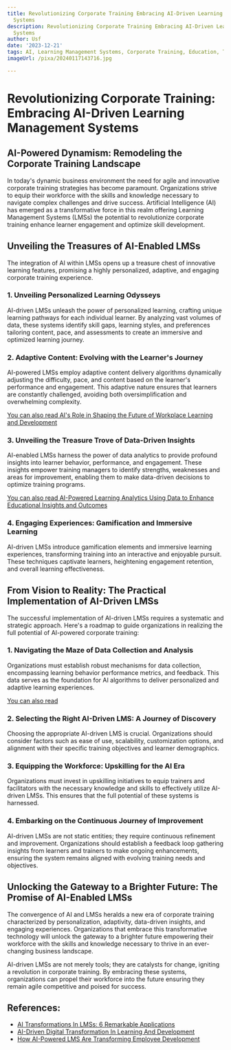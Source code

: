 ```yaml
---
title: Revolutionizing Corporate Training Embracing AI-Driven Learning Management
  Systems
description: Revolutionizing Corporate Training Embracing AI-Driven Learning Management
  Systems
author: Usf
date: '2023-12-21'
tags: AI, Learning Management Systems, Corporate Training, Education, Technology
imageUrl: /pixa/20240117143716.jpg

---
```

# Revolutionizing Corporate Training:  Embracing  AI-Driven  Learning Management Systems

## AI-Powered Dynamism: Remodeling the Corporate Training Landscape

In today's dynamic business environment the need for agile and innovative corporate training strategies has become paramount.  Organizations strive to equip their  workforce with the skills and knowledge  necessary to navigate complex challenges and drive success. Artificial Intelligence (AI) has  emerged as a transformative force in this realm offering Learning Management Systems (LMSs) the potential to revolutionize corporate training enhance learner engagement and optimize skill development.

## Unveiling the Treasures of  AI-Enabled LMSs

The integration of AI within LMSs opens up a treasure chest of innovative learning features, promising a highly personalized, adaptive, and  engaging corporate training experience.

### 1. Unveiling Personalized Learning Odysseys

AI-driven LMSs  unleash the power of personalized learning, crafting unique learning pathways for each individual learner. By analyzing vast volumes  of data, these systems identify skill  gaps, learning styles, and preferences tailoring content, pace, and assessments to create an immersive and optimized learning journey.

### 2. Adaptive  Content: Evolving with the  Learner's Journey

AI-powered LMSs employ adaptive content  delivery algorithms  dynamically  adjusting the difficulty, pace, and content based on  the learner's performance and engagement. This adaptive nature ensures that learners are constantly challenged, avoiding both oversimplification and overwhelming complexity.

[You can also read AI's Role in Shaping  the  Future of Workplace Learning and Development](AI%27s%20Role%20in%20Shaping%20the%20Future%20of%20Workplace%20Learning%20and%20Development)


### 3.  Unveiling  the Treasure Trove  of Data-Driven Insights

AI-enabled LMSs harness the power  of data  analytics to provide profound insights into  learner behavior, performance, and engagement. These insights empower training managers to identify strengths, weaknesses and areas for improvement, enabling them to make data-driven decisions to optimize training programs.

[You can also read AI-Powered Learning  Analytics  Using Data to Enhance Educational Insights and Outcomes](AI-Powered%20Learning%20Analytics%20Using%20Data%20to%20Enhance%20Educational%20Insights%20and%20Outcomes)


### 4.  Engaging  Experiences: Gamification and Immersive  Learning

AI-driven LMSs introduce  gamification elements and immersive learning experiences, transforming training into an interactive and enjoyable  pursuit. These  techniques captivate learners, heightening engagement retention, and overall learning effectiveness.

## From Vision to Reality: The Practical Implementation  of AI-Driven LMSs

The successful implementation of AI-driven LMSs requires a systematic  and strategic approach. Here's a roadmap to guide organizations in realizing the full potential of AI-powered corporate  training:

### 1. Navigating the Maze of Data Collection and Analysis

Organizations must  establish robust mechanisms for data collection, encompassing learning behavior performance metrics, and feedback. This  data  serves as the foundation for AI algorithms to deliver personalized and adaptive learning experiences.

[You can also read  ]()


### 2. Selecting the Right AI-Driven LMS: A Journey of Discovery

Choosing the  appropriate AI-driven LMS is crucial. Organizations  should  consider factors such as ease of use, scalability, customization options, and alignment  with their specific training objectives and learner demographics.

### 3. Equipping the  Workforce: Upskilling for the AI Era

Organizations must invest in upskilling initiatives to equip  trainers  and facilitators with the necessary knowledge and skills to effectively utilize AI-driven LMSs. This ensures that the full potential of these systems is harnessed.

### 4. Embarking on the Continuous Journey of  Improvement

AI-driven  LMSs are not static entities; they require continuous refinement and improvement. Organizations should establish a feedback  loop gathering insights from learners and  trainers to make ongoing enhancements, ensuring the system remains  aligned with evolving training needs and objectives.

## Unlocking the Gateway to a Brighter Future: The Promise of AI-Enabled LMSs

The convergence  of  AI and LMSs heralds a new era of corporate training characterized by personalization, adaptivity, data-driven insights, and engaging experiences. Organizations that embrace this transformative technology will unlock the gateway to  a brighter future empowering their workforce with the skills and knowledge  necessary to thrive in an ever-changing business landscape.

AI-driven LMSs are not merely  tools; they are catalysts for change, igniting a  revolution in corporate training. By embracing these systems, organizations can propel their  workforce into the future ensuring they remain agile competitive and  poised for success.

## References:
- [AI Transformations In LMSs: 6 Remarkable Applications](https://elearningindustry.com/ai-transformations-in-lmss-remarkable-applications)
- [AI-Driven Digital Transformation In Learning And Development](https://elearningindustry.com/ai-driven-digital-transformation-in-learning-and-development)
- [How AI-Powered LMS Are Transforming Employee Development](https://www.edvanta.com/ai-powered-lms/)
